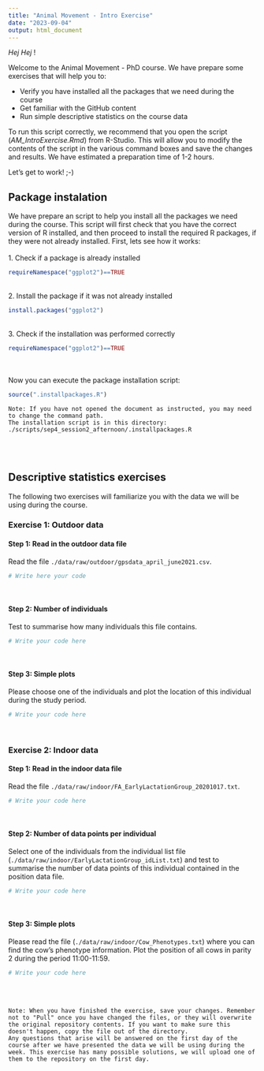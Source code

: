 ```yaml
---
title: "Animal Movement - Intro Exercise"
date: "2023-09-04"
output: html_document
---
```



*Hej Hej* !   

Welcome to the Animal Movement - PhD course. We have prepare some exercises that will help you to:  

* Verify you have installed all the packages that we need during the course  
* Get familiar with the GitHub content  
* Run simple descriptive statistics on the course data   

To run this script correctly, we recommend that you open the script (*AM_IntroExercise.Rmd*) from R-Studio. This will allow you to modify the contents of the script in the various command boxes and save the changes and results. We have estimated a preparation time of 1-2 hours.  

Let's get to work! ;-)  

## Package instalation  
We have prepare an script to help you install all the packages we need during the course. This script will first check that you have the correct version of R installed, and then proceed to install the required R packages, if they were not already installed. First, lets see how it works:  
\
1. Check if a package is already installed  
```r
requireNamespace("ggplot2")==TRUE
```
\
2. Install the package if it was not already installed   
```r
install.packages("ggplot2")
```
\
3. Check if the installation was performed correctly   
```r
requireNamespace("ggplot2")==TRUE
```
\
\
Now you can execute the package installation script:  
```r
source(".installpackages.R")
```

```
Note: If you have not opened the document as instructed, you may need to change the command path.
The installation script is in this directory: ./scripts/sep4_session2_afternoon/.installpackages.R 
```
\
\

## Descriptive statistics exercises   
The following two exercises will familiarize you with the data we will be using during the course.  

### Exercise 1: Outdoor data  
#### Step 1: Read in the outdoor data file  
Read the file `./data/raw/outdoor/gpsdata_april_june2021.csv`.  
```r
# Write here your code
```
\

#### Step 2: Number of individuals
Test to summarise how many individuals this file contains.
```r
# Write your code here
```
\

#### Step 3: Simple plots 
Please choose one of the individuals and plot the location of this individual during the study period.
```r
# Write your code here
```
\

### Exercise 2: Indoor data
#### Step 1: Read in the indoor data file  
Read the file `./data/raw/indoor/FA_EarlyLactationGroup_20201017.txt`.  
```r
# Write your code here
```
\

#### Step 2: Number of data points per individual
Select one of the individuals from the individual list file (`./data/raw/indoor/EarlyLactationGroup_idList.txt`) and test to summarise the number of data points of this individual contained in the position data file.
```r
# Write your code here
```
\

#### Step 3: Simple plots 
Please read the file (`./data/raw/indoor/Cow_Phenotypes.txt`) where you can find the cow's phenotype information. Plot the position of all cows in parity 2 during the period 11:00-11:59.
```r
# Write your code here
```
\
\ 

```
Note: When you have finished the exercise, save your changes. Remember not to "Pull" once you have changed the files, or they will overwrite the original repository contents. If you want to make sure this doesn't happen, copy the file out of the directory.  
Any questions that arise will be answered on the first day of the course after we have presented the data we will be using during the week. This exercise has many possible solutions, we will upload one of them to the repository on the first day. 
```


